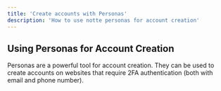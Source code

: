 ```yaml
---
title: 'Create accounts with Personas'
description: 'How to use notte personas for account creation'
---
```


## Using Personas for Account Creation

Personas are a powerful tool for account creation. They can be used to create accounts on websites that require 2FA authentication (both with email and phone number).

<CreateAccount />
